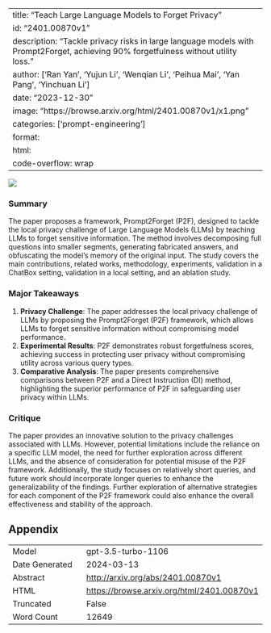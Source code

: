 
---
title: "Teach Large Language Models to Forget Privacy"
id: "2401.00870v1"
description: "Tackle privacy risks in large language models with Prompt2Forget, achieving 90% forgetfulness without utility loss."
author: ['Ran Yan', 'Yujun Li', 'Wenqian Li', 'Peihua Mai', 'Yan Pang', 'Yinchuan Li']
date: "2023-12-30"
image: "https://browse.arxiv.org/html/2401.00870v1/x1.png"
categories: ['prompt-engineering']
format:
  html:
    code-overflow: wrap
---

![](https://browse.arxiv.org/html/2401.00870v1/x1.png)

### Summary
The paper proposes a framework, Prompt2Forget (P2F), designed to tackle the local privacy challenge of Large Language Models (LLMs) by teaching LLMs to forget sensitive information. The method involves decomposing full questions into smaller segments, generating fabricated answers, and obfuscating the model's memory of the original input. The study covers the main contributions, related works, methodology, experiments, validation in a ChatBox setting, validation in a local setting, and an ablation study.


### Major Takeaways
1. **Privacy Challenge**: The paper addresses the local privacy challenge of LLMs by proposing the Prompt2Forget (P2F) framework, which allows LLMs to forget sensitive information without compromising model performance.
2. **Experimental Results**: P2F demonstrates robust forgetfulness scores, achieving success in protecting user privacy without compromising utility across various query types.
3. **Comparative Analysis**: The paper presents comprehensive comparisons between P2F and a Direct Instruction (DI) method, highlighting the superior performance of P2F in safeguarding user privacy within LLMs.


### Critique
The paper provides an innovative solution to the privacy challenges associated with LLMs. However, potential limitations include the reliance on a specific LLM model, the need for further exploration across different LLMs, and the absence of consideration for potential misuse of the P2F framework. Additionally, the study focuses on relatively short queries, and future work should incorporate longer queries to enhance the generalizability of the findings. Further exploration of alternative strategies for each component of the P2F framework could also enhance the overall effectiveness and stability of the approach.

## Appendix

|          |          |
|----------|----------|
| Model     | gpt-3.5-turbo-1106       |
| Date Generated     | 2024-03-13       |
| Abstract | [http://arxiv.org/abs/2401.00870v1](http://arxiv.org/abs/2401.00870v1)        |
| HTML     | [https://browse.arxiv.org/html/2401.00870v1](https://browse.arxiv.org/html/2401.00870v1)       |
| Truncated       | False       |
| Word Count       | 12649       |